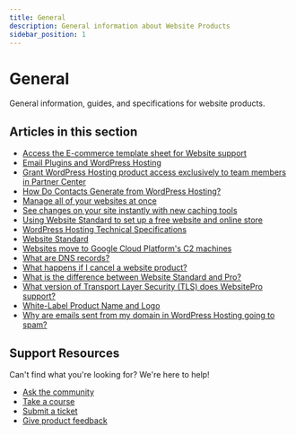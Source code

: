 ```yaml
---
title: General
description: General information about Website Products
sidebar_position: 1
---
```


# General

General information, guides, and specifications for website products.

## Articles in this section

- [Access the E-commerce template sheet for Website support](/vendasta-products/website/general/access-ecommerce-template-sheet)
- [Email Plugins and WordPress Hosting](/vendasta-products/website/general/email-plugins-and-wordpress-hosting)
- [Grant WordPress Hosting product access exclusively to team members in Partner Center](/vendasta-products/website/general/grant-wordpress-hosting-access-team-members)
- [How Do Contacts Generate from WordPress Hosting?](/vendasta-products/website/general/how-do-contacts-generate-from-wordpress-hosting)
- [Manage all of your websites at once](/vendasta-products/website/general/manage-all-of-your-websites-at-once)
- [See changes on your site instantly with new caching tools](/vendasta-products/website/general/see-changes-on-your-site-instantly-with-new-caching-tools)
- [Using Website Standard to set up a free website and online store](/vendasta-products/website/general/using-website-standard-free-website-and-online-store)
- [WordPress Hosting Technical Specifications](/vendasta-products/website/general/wordpress-hosting-technical-specifications)
- [Website Standard](/vendasta-products/website/general/website-standard)
- [Websites move to Google Cloud Platform's C2 machines](/vendasta-products/website/general/websites-move-to-google-cloud-platform-c2-machines)
- [What are DNS records?](/vendasta-products/website/general/what-are-dns-records)
- [What happens if I cancel a website product?](/vendasta-products/website/general/what-happens-if-cancel-wordpress-product)
- [What is the difference between Website Standard and Pro?](/vendasta-products/website/general/what-is-the-difference-between-website-standard-and-pro)
- [What version of Transport Layer Security (TLS) does WebsitePro support?](/vendasta-products/website/general/what-version-of-transport-layer-security-tls-does-wordpress-hosting-support)
- [White-Label Product Name and Logo](/vendasta-products/website/general/white-label-product-name-and-logo)
- [Why are emails sent from my domain in WordPress Hosting going to spam?](/vendasta-products/website/general/emails-spam-domain-wordpress-hosting)

## Support Resources

Can't find what you're looking for? We're here to help!

- [Ask the community](https://www.facebook.com/groups/vendasta)
- [Take a course](https://academy.vendasta.com/)
- [Submit a ticket](/requests/new)
- [Give product feedback](https://roadmap.vendasta.com)